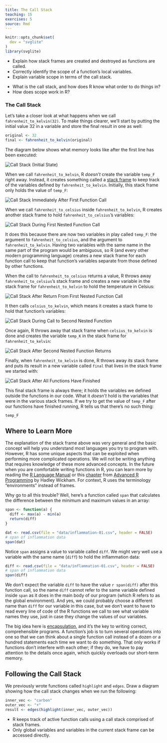 ```yaml
---
title: The Call Stack
teaching: 15
exercises: 5
source: Rmd
---
```


```r
knitr::opts_chunk$set(
  dev = "svglite"
)
library(svglite)
```

::::::::::::::::::::::::::::::::::::::: objectives

- Explain how stack frames are created and destroyed as functions are called.
- Correctly identify the scope of a function's local variables.
- Explain variable scope in terms of the call stack.

::::::::::::::::::::::::::::::::::::::::::::::::::

:::::::::::::::::::::::::::::::::::::::: questions

- What is the call stack, and how does R know what order to do things in?
- How does scope work in R?

::::::::::::::::::::::::::::::::::::::::::::::::::

### The Call Stack

Let's take a closer look at what happens when we call `fahrenheit_to_kelvin(32)`.
To make things clearer,
we'll start by putting the initial value 32 in a variable and store the final result in one as well:

```r
original <- 32
final <- fahrenheit_to_kelvin(original)
```

The diagram below shows what memory looks like after the first line has been executed:

<img src="fig/python-call-stack-01.svg" alt="Call Stack (Initial State)" />

When we call `fahrenheit_to_kelvin`, R *doesn't* create the variable `temp_F` right away.
Instead, it creates something called a [stack frame](../learners/reference.md#stack-frame) to keep track of the variables defined by `fahrenheit_to_kelvin`.
Initially, this stack frame only holds the value of `temp_F`:

<img src="fig/python-call-stack-02.svg" alt="Call Stack Immediately After First Function Call" />

When we call `fahrenheit_to_celsius` inside `fahrenheit_to_kelvin`, R creates another stack frame to hold `fahrenheit_to_celsius`'s variables:

<img src="fig/python-call-stack-03.svg" alt="Call Stack During First Nested Function Call" />

It does this because there are now two variables in play called `temp_F`: the argument to `fahrenheit_to_celsius`, and the argument to `fahrenheit_to_kelvin`.
Having two variables with the same name in the same part of the program would be ambiguous, so R (and every other modern programming language) creates a new stack frame for each function call to keep that function's variables separate from those defined by other functions.

When the call to `fahrenheit_to_celsius` returns a value, R throws away `fahrenheit_to_celsius`'s stack frame and creates a new variable in the stack frame for `fahrenheit_to_kelvin` to hold the temperature in Celsius:

<img src="fig/python-call-stack-04.svg" alt="Call Stack After Return From First Nested Function Call" />

It then calls `celsius_to_kelvin`, which means it creates a stack frame to hold that function's variables:

<img src="fig/python-call-stack-05.svg" alt="Call Stack During Call to Second Nested Function" />

Once again, R throws away that stack frame when `celsius_to_kelvin` is done
and creates the variable `temp_K` in the stack frame for `fahrenheit_to_kelvin`:

<img src="fig/python-call-stack-06.svg" alt="Call Stack After Second Nested Function Returns" />

Finally, when `fahrenheit_to_kelvin` is done, R throws away *its* stack frame and puts its result in a new variable called `final` that lives in the stack frame we started with:

<img src="fig/python-call-stack-07.svg" alt="Call Stack After All Functions Have Finished" />

This final stack frame is always there;
it holds the variables we defined outside the functions in our code.
What it *doesn't* hold is the variables that were in the various stack frames.
If we try to get the value of `temp_F` after our functions have finished running, R tells us that there's no such thing:

```r
temp_F
```

:::::::::::::::::::::::::::::::::::::::::  callout

## Where to Learn More

The explanation of the stack frame above was very general and the basic
concept will help you understand most languages you try to program with.
However, R has some unique aspects that can be exploited when performing
more complicated operations. We will not be writing anything that requires
knowledge of these more advanced concepts. In the future when you are
comfortable writing functions in R, you can learn more by reading the
[R Language Manual][man] or this [chapter] from
[Advanced R Programming][adv-r] by Hadley Wickham. For context, R uses the
terminology "environments" instead of frames.


::::::::::::::::::::::::::::::::::::::::::::::::::

Why go to all this trouble? Well, here's a function called `span` that calculates the difference between the minimum and maximum values in an array:

```r
span <- function(a) {
  diff <- max(a) - min(a)
  return(diff)
}

dat <- read.csv(file = "data/inflammation-01.csv", header = FALSE)
# span of inflammation data
span(dat)
```

Notice `span` assigns a value to variable called `diff`. We might very well use a variable with the same name (`diff`) to hold the inflammation data:

```r
diff <- read.csv(file = "data/inflammation-01.csv", header = FALSE)
# span of inflammation data
span(diff)
```

We don't expect the variable `diff` to have the value `r span(diff)` after this function call, so the name `diff` cannot refer to the same variable defined inside `span` as it does in the main body of our program (which R refers to as the global environment).
And yes, we could probably choose a different name than `diff` for our variable in this case, but we don't want to have to read every line of code of the R functions we call to see what variable names they use, just in case they change the values of our variables.

The big idea here is [encapsulation](../learners/reference.md#encapsulation), and it's the key to writing correct, comprehensible programs.
A function's job is to turn several operations into one so that we can think about a single function call instead of a dozen or a hundred statements each time we want to do something.
That only works if functions don't interfere with each other; if they do, we have to pay attention to the details once again, which quickly overloads our short-term memory.

:::::::::::::::::::::::::::::::::::::::  challenge

## Following the Call Stack

We previously wrote functions called `highlight` and `edges`.
Draw a diagram showing how the call stack changes when we run the following:

```r
inner_vec <- "carbon"
outer_vec <- "+"
result <- edges(highlight(inner_vec, outer_vec))
```

::::::::::::::::::::::::::::::::::::::::::::::::::



[man]: https://cran.r-project.org/doc/manuals/r-release/R-lang.html#Environment-objects
[chapter]: https://adv-r.hadley.nz/environments.html
[adv-r]: https://adv-r.hadley.nz/index.html


:::::::::::::::::::::::::::::::::::::::: keypoints

- R keeps track of active function calls using a call stack comprised of stack frames.
- Only global variables and variables in the current stack frame can be accessed directly.

::::::::::::::::::::::::::::::::::::::::::::::::::


